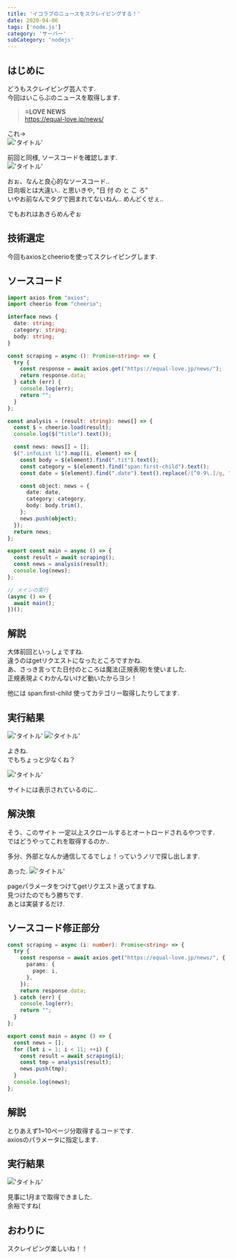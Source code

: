```yaml
---
title: 'イコラブのニュースをスクレイピングする！'
date: 2020-04-06
tags: ['node.js']
category: 'サーバー'
subCategory: 'nodejs'
---
```


## はじめに

どうもスクレイピング芸人です.\
今回はいこらぶのニュースを取得します.

> **=LOVE NEWS**\
> https://equal-love.jp/news/

これ->\
!['タイトル'](https://i.gyazo.com/d8cabf07c06e3591db15007fb1f36f0b.png)

前回と同様, ソースコードを確認します.\
!['タイトル'](https://i.gyazo.com/90ff1a873d187ea991cb6204fef07abf.png)

おぉ、なんと良心的なソースコード..\
日向坂とは大違い.. と思いきや, "日 付 の と こ ろ"\
いやお前なんでタグで囲まれてないねん.. めんどくせぇ..

でもおれはあきらめんぞぉ

## 技術選定

今回もaxiosとcheerioを使ってスクレイピングします.

## ソースコード

```typescript
import axios from "axios";
import cheerio from "cheerio";

interface news {
  date: string;
  category: string;
  body: string;
}

const scraping = async (): Promise<string> => {
  try {
    const response = await axios.get("https://equal-love.jp/news/");
    return response.data;
  } catch (err) {
    console.log(err);
    return "";
  }
};

const analysis = (result: string): news[] => {
  const $ = cheerio.load(result);
  console.log($("title").text());

  const news: news[] = [];
  $(".infoList li").map((i, element) => {
    const body = $(element).find(".tit").text();
    const category = $(element).find("span:first-child").text();
    const date = $(element).find(".date").text().replace(/[^0-9\.]/g, "");

    const object: news = {
      date: date,
      category: category,
      body: body.trim(),
    };
    news.push(object);
  });
  return news;
};

export const main = async () => {
  const result = await scraping();
  const news = analysis(result);
  console.log(news);
};

// メインの実行
(async () => {
  await main();
})();
```

## 解説

大体前回といっしょですね.\
違うのはgetリクエストになったところですかね.\
あ、さっき言ってた日付のところは魔法(正規表現)を使いました.\
正規表現よくわかんないけど動いたからヨシ！

他には span:first-child 使ってカテゴリー取得したりしてます.

## 実行結果

!['タイトル'](https://i.gyazo.com/836b4661dfb1270db269efc07a84932e.png)
!['タイトル'](https://i.gyazo.com/85f528b3603e0ca68c1d780bb7e0935c.png)

よきね.\
でもちょっと少なくね？

!['タイトル'](https://i.gyazo.com/f1109026d24155bf8dae47983166ee30.png)

サイトには表示されているのに..

## 解決策

そう、このサイト 一定以上スクロールするとオートロードされるやつです.\
ではどうやってこれを取得するのか..

多分、外部となんか通信してるでしょ！っていうノリで探し出します.

あった. !['タイトル'](https://i.gyazo.com/6a1630d689fd09c446ccfc1afff52ba3.png)

pageパラメータをつけてgetリクエスト送ってますね.\
見つけたのでもう勝ちです.\
あとは実装するだけ.

## ソースコード修正部分

```typescript
const scraping = async (i: number): Promise<string> => {
  try {
    const response = await axios.get("https://equal-love.jp/news/", {
      params: {
        page: i,
      },
    });
    return response.data;
  } catch (err) {
    console.log(err);
    return "";
  }
};

export const main = async () => {
  const news = [];
  for (let i = 1; i < 11; ++i) {
    const result = await scraping(i);
    const tmp = analysis(result);
    news.push(tmp);
  }
  console.log(news);
};
```

## 解説

とりあえず1~10ページ分取得するコードです.\
axiosのパラメータに指定します.

## 実行結果

!['タイトル'](https://i.gyazo.com/00d7c723c5a2f0f0abe20fc2b213ee04.png)

見事に1月まで取得できました.\
余裕ですね(

## おわりに

スクレイピング楽しいね！！
